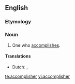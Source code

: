 ==English==

===Etymology===
{{suffix|accomplish|er}}

===Noun===
{{en-noun}}

# One who [[accomplish]]es.

====Translations====
{{trans-top|one who accomplishes}}
* Dutch: {{t|nl|presteerder|m}}, {{t|nl|presteerster|f}}
{{trans-mid}}
{{trans-bottom}}

[[te:accomplisher]]
[[vi:accomplisher]]